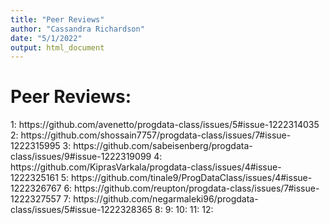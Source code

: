 ```yaml
---
title: "Peer Reviews"
author: "Cassandra Richardson"
date: "5/1/2022"
output: html_document
---
```


# Peer Reviews:

1: https://github.com/avenetto/progdata-class/issues/5#issue-1222314035
2: https://github.com/shossain7757/progdata-class/issues/7#issue-1222315995 
3: https://github.com/sabeisenberg/progdata-class/issues/9#issue-1222319099
4: https://github.com/KiprasVarkala/progdata-class/issues/4#issue-1222325161
5: https://github.com/tinale9/ProgDataClass/issues/4#issue-1222326767
6: https://github.com/reupton/progdata-class/issues/7#issue-1222327557
7: https://github.com/negarmaleki96/progdata-class/issues/5#issue-1222328365
8:
9:
10:
11:
12: